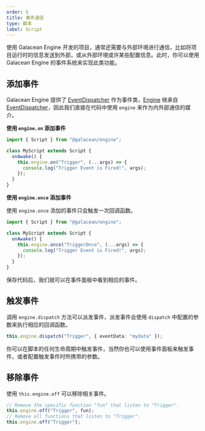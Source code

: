 ```yaml
---
order: 5
title: 事件通信
type: 脚本
label: Script
---
```


使用 Galacean Engine 开发的项目，通常还需要与外部环境进行通信，比如将项目运行时的信息发送到外部，或从外部环境或许某些配置信息。此时，你可以使用 Galacean Engine 的事件系统来实现此类功能。

## 添加事件

Galacean Engine 提供了 [EventDispatcher](/apis/core/#EventDispatcher) 作为事件类，[Engine](/apis/core/#Engine) 继承自 [EventDispatcher](/apis/core/#EventDispatcher)，因此我们直接在代码中使用 `engine` 来作为内外部通信的媒介。

**使用 `engine.on` 添加事件**

```ts
import { Script } from "@galacean/engine";

class MyScript extends Script {
  onAwake() {
    this.engine.on("Trigger", (...args) => {
      console.log("Trigger Event is Fired!", args);
    });
  }
}
```

**使用 `engine.once` 添加事件**

使用 `engine.once` 添加的事件只会触发一次回调函数。

```ts
import { Script } from "@galacean/engine";

class MyScript extends Script {
  onAwake() {
    this.engine.once("TriggerOnce", (...args) => {
      console.log("Trigger Event is Fired!", args);
    });
  }
}
```

保存代码后，我们就可以在事件面板中看到相应的事件。

## 触发事件

调用 `engine.dispatch` 方法可以派发事件，派发事件会使用 `dispatch` 中配置的参数来执行相应的回调函数。

```ts
this.engine.dispatch("Trigger", { eventData: "mydata" });
```

你可以在脚本的任何生命周期中触发事件，当然你也可以使用事件面板来触发事件，或者配置触发事件时所携带的参数。

## 移除事件

使用 `this.engine.off` 可以移除相关事件。

```ts
// Remove the specific function "fun" that listen to "Trigger".
this.engine.off("Trigger", fun);
// Remove all functions that listen to "Trigger".
this.engine.off("Trigger");
```
